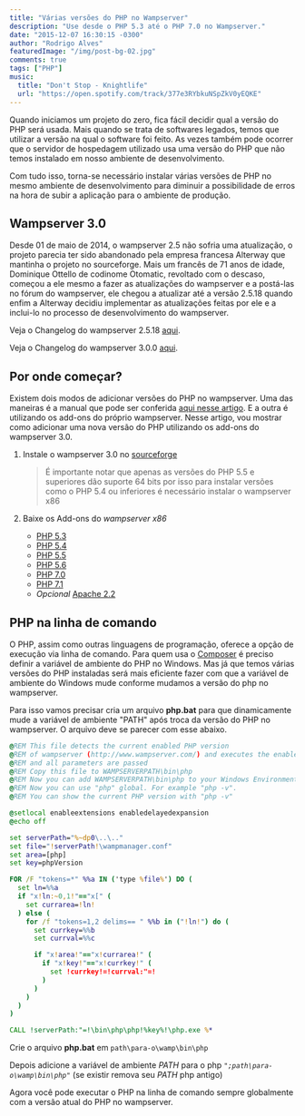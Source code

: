 ```yaml
---
title: "Várias versões do PHP no Wampserver"
description: "Use desde o PHP 5.3 até o PHP 7.0 no Wampserver."
date: "2015-12-07 16:30:15 -0300"
author: "Rodrigo Alves"
featuredImage: "/img/post-bg-02.jpg"
comments: true
tags: ["PHP"]
music:
  title: "Don't Stop - Knightlife"
  url: "https://open.spotify.com/track/377e3RYbkuNSpZkV0yEQKE"
---
```


Quando iniciamos um projeto do zero, fica fácil decidir qual a versão do PHP será usada.
Mais quando se trata de softwares legados, temos que utilizar a versão na qual o software foi feito.
As vezes também pode ocorrer que o servidor de hospedagem utilizado usa uma versão do PHP
que não temos instalado em nosso ambiente de desenvolvimento.

Com tudo isso, torna-se necessário instalar várias versões de PHP no mesmo ambiente de
desenvolvimento para diminuir a possibilidade de erros na hora de subir a aplicação
para o ambiente de produção.

## Wampserver 3.0

Desde 01 de maio de 2014, o wampserver 2.5 não sofria uma atualização,
o projeto parecia ter sido abandonado pela empresa francesa Alterway
que mantinha o projeto no sourceforge. Mais um francês de 71 anos de idade,
Dominique Ottello de codinome Otomatic, revoltado com o descaso, começou a
ele mesmo a fazer as atualizações do wampserver e a postá-las no fórum do
wampserver, ele chegou a atualizar até a versão 2.5.18 quando enfim a Alterway
decidiu implementar as atualizações feitas por ele e a inclui-lo no processo de
desenvolvimento do wampserver.

Veja o Changelog do wampserver 2.5.18 [aqui](http://forum.wampserver.com/read.php?2,130837).

Veja o Changelog do wampserver 3.0.0 [aqui](http://forum.wampserver.com/read.php?2,136483).

## Por onde começar?

Existem dois modos de adicionar versões do PHP no wampserver.
Uma das maneiras é a manual que pode ser conferida
[aqui nesse artigo](/blog/atualizando-a-versao-do-php-no-wampserver/).
E a outra é utilizando os add-ons do próprio wampserver.
Nesse artigo, vou mostrar como adicionar uma nova versão do PHP utilizando
os add-ons do wampserver 3.0.

1.  Instale o wampserver 3.0 no [sourceforge](https://sourceforge.net/projects/wampserver/files/latest/download)

    > É importante notar que apenas as versões do PHP 5.5 e superiores
    > dão suporte 64 bits por isso para instalar versões como o
    > PHP 5.4 ou inferiores é necessário instalar o wampserver x86

2.  Baixe os Add-ons do _wampserver x86_ <br />
    - [PHP 5.3](http://sourceforge.net/projects/wampserver/files/WampServer%203/WampServer%203.0.0/Addons/wampserver3_x86_addon_php5.3.29.exe/download)
    - [PHP 5.4](http://sourceforge.net/projects/wampserver/files/WampServer%203/WampServer%203.0.0/Addons/wampserver3_x86_addon_php5.4.45.exe/download)
    - [PHP 5.5](http://sourceforge.net/projects/wampserver/files/WampServer%203/WampServer%203.0.0/Addons/wampserver3_x86_addon_php5.5.30.exe/download)
    - [PHP 5.6](https://sourceforge.net/projects/wampserver/files/WampServer%203/WampServer%203.0.0/Addons/Php/wampserver3_x86_addon_php5.6.27.exe/download)
    - [PHP 7.0](https://sourceforge.net/projects/wampserver/files/WampServer%203/WampServer%203.0.0/Addons/Php/wampserver3_x86_addon_php7.0.13.exe/download)
    - [PHP 7.1](https://sourceforge.net/projects/wampserver/files/WampServer%203/WampServer%203.0.0/Addons/Php/wampserver3_x86_addon_php7.1.0.exe/download)
    - _Opcional_ [Apache 2.2](https://sourceforge.net/projects/wampserver/files/WampServer%203/WampServer%203.0.0/Addons/Apache/wampserver3_x86_addon_apache2.2.31.exe/download)

## PHP na linha de comando

O PHP, assim como outras linguagens de programação, oferece a opção
de execução via linha de comando. Para quem usa o [Composer](https://getcomposer.org/) é preciso
definir a variável de ambiente do PHP no Windows. Mas já que temos
várias versões do PHP instaladas será mais eficiente fazer com que
a variável de ambiente do Windows mude conforme mudamos a versão do php no wampserver.

Para isso vamos precisar cria um arquivo **php.bat** para que dinamicamente mude a variável de ambiente "PATH" após troca da versão do PHP no wampserver. O arquivo deve se parecer com esse abaixo.

```bat
@REM This file detects the current enabled PHP version
@REM of wampserver (http://www.wampserver.com/) and executes the enabled php.exe
@REM and all parameters are passed
@REM Copy this file to WAMPSERVERPATH\bin\php
@REM Now you can add WAMPSERVERPATH\bin\php to your Windows Environment-Variable "PATH".
@REM Now you can use "php" global. For example "php -v".
@REM You can show the current PHP version with "php -v"

@setlocal enableextensions enabledelayedexpansion
@echo off

set serverPath="%~dp0\..\.."
set file="!serverPath!\wampmanager.conf"
set area=[php]
set key=phpVersion

FOR /F "tokens=*" %%a IN ('type %file%') DO (
  set ln=%%a
  if "x!ln:~0,1!"=="x[" (
    set currarea=!ln!
  ) else (
    for /f "tokens=1,2 delims== " %%b in ("!ln!") do (
      set currkey=%%b
      set currval=%%c

      if "x!area!"=="x!currarea!" (
        if "x!key!"=="x!currkey!" (
          set !currkey!=!currval:"=!
        )
      )
    )
  )
)

CALL !serverPath:"=!\bin\php\php!%key%!\php.exe %*
```

Crie o arquivo **php.bat** em `path\para-o\wamp\bin\php`

Depois adicione a variável de ambiente _PATH_ para o php _`";path\para-o\wamp\bin\php"`_
(se existir remova seu _PATH_ php antigo)

Agora você pode executar o PHP na linha de comando sempre globalmente
com a versão atual do PHP no wampserver.

